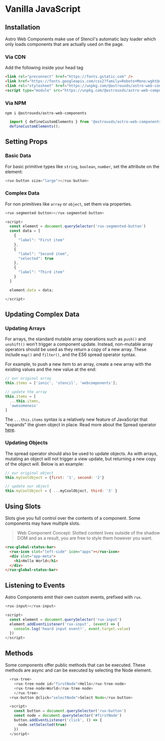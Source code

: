 
<Meta title="Astro UXDS/Welcome/JavaScript" />

# Vanilla JavaScript

## Installation

Astro Web Components make use of Stencil's automatic lazy loader which only loads components that are actually used on the page.

### Via CDN

Add the following inside your head tag

```html
<link rel="preconnect" href="https://fonts.gstatic.com" />
<link href="https://fonts.googleapis.com/css2?family=Roboto+Mono:wght@400&family=Roboto:wght@200;300;400;500;600;800&display=swap" rel="stylesheet"/>
<link rel="stylesheet" href="https://unpkg.com/@astrouxds/astro-web-components/dist/astro-web-components/astro-web-components.css"/>
<script type="module" src="https://unpkg.com/@astrouxds/astro-web-components/dist/astro-web-components/astro-web-components.esm.js"></script>
```

### Via NPM

`npm i @astrouxds/astro-web-components`

```js
  import { defineCustomElements } from '@astrouxds/astro-web-components/dist/loader';
  defineCustomElements();
```

## Setting Props

### Basic Data

For basic primitive types like `string`, `boolean`, `number`, set the attribute on the element:

```js
<rux-button size="large"></rux-button>
```

### Complex Data
For non primitives like `array` or `object`, set them via properties.
```js
<rux-segmented-button></rux-segmented-button>

<script>
  const element = document.querySelector('rux-segmented-button')
  const data = [
    {
      "label": "First item"
    },
    {
      "label": "Second item",
      "selected": true
    },
    {
      "label": "Third item"
    }
  ]

  element.data = data;

</script>

```

## Updating Complex Data

### Updating Arrays

For arrays, the standard mutable array operations such as `push()` and `unshift()` won't trigger a component update.
Instead, non-mutable array operators should be used as they return a copy of a new array. These include `map()` and `filter()`,
and the ES6 spread operator syntax.

For example, to push a new item to an array, create a new array with the existing values and the new value at the end:

```js
// our original array
this.items = ['ionic', 'stencil', 'webcomponents'];

// update the array
this.items = [
  ...this.items,
  'awesomeness'
]
```

The `...this.items` syntax is a relatively new feature of JavaScript that "expands" the given object in place.
Read more about the Spread operator [here](https://developer.mozilla.org/en-US/docs/Web/JavaScript/Reference/Operators/Spread_syntax).

### Updating Objects

The spread operator should also be used to update objects. As with arrays, mutating an object will not trigger a view update,
but returning a new copy of the object will. Below is an example:

```js
// our original object
this.myCoolObject = {first: '1', second: '2'}

// update our object
this.myCoolObject = { ...myCoolObject, third: '3' }
```

## Using Slots

Slots give you full control over the contents of a component. Some components may have multiple slots.

> Web Component Concept:
> Slotted content lives outside of the shadow DOM and as a result, you are free to style them however you want.


```html
<rux-global-status-bar>
  <rux-icon slot="left-side" icon="apps"></rux-icon>
  <div slot="app-meta">
    <h1>Hello World</h1>
  </div>
</rux-global-status-bar>
```

## Listening to Events

Astro Components emit their own custom events, prefixed with `rux`.

```js
<rux-input></rux-input>

<script>
  const element = document.querySelector('rux-input')
  element.addEventListener('rux-input', (event) => {
    console.log('heard input event!', event.target.value)
  })
</script>
```

## Methods

Some components offer public methods that can be executed. These methods are async and can be executed by selecting the Node element.

```js
  <rux-tree>
    <rux-tree-node id="firstNode">Hello</rux-tree-node>
    <rux-tree-node>World</rux-tree-node>
    </rux-tree>
  <rux-button @click="selectNode">Select Node</rux-button>

  <script>
    const button = document.querySelector('rux-button')
    const node = document.querySelector('#firstNode')
    button.addEventListener('click', () => {
      node.setSelected(true)
    })
  </script>
```

